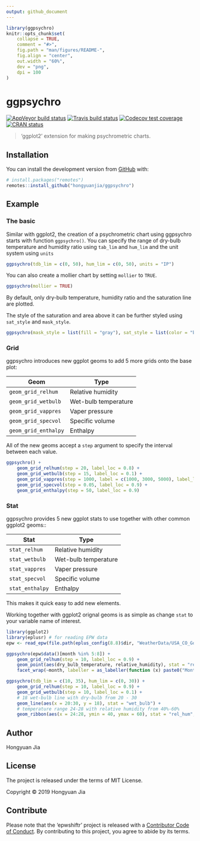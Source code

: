 ```yaml
---
output: github_document
---
```


<!-- README.md is generated from README.Rmd. Please edit that file -->

```r
library(ggpsychro)
knitr::opts_chunk$set(
    collapse = TRUE,
    comment = "#>",
    fig.path = "man/figures/README-",
    fig.align = "center",
    out.width = "60%",
    dev = "png",
    dpi = 100
)
```

# ggpsychro

<!-- badges: start -->
[![AppVeyor build status](https://ci.appveyor.com/api/projects/status/github/hongyuanjia/ggpsychro?branch=master&svg=true)](https://ci.appveyor.com/project/hongyuanjia/ggpsychro)
[![Travis build status](https://travis-ci.com/hongyuanjia/ggpsychro.svg?branch=master)](https://travis-ci.com/hongyuanjia/ggpsychro)
[![Codecov test coverage](https://codecov.io/gh/hongyuanjia/ggpsychro/branch/master/graph/badge.svg)](https://codecov.io/gh/hongyuanjia/ggpsychro?branch=master)
[![CRAN status](https://www.r-pkg.org/badges/version/ggpsychro)](https://CRAN.R-project.org/package=ggpsychro)
<!-- badges: end -->

> 'ggplot2' extension for making psychrometric charts.

## Installation

<!-- You can install the released version of ggpsychro from [CRAN](https://CRAN.R-project.org) with: -->

<!-- ``` r -->
<!-- install.packages("ggpsychro") -->
<!-- ``` -->

You can install the development version from [GitHub](https://github.com/) with:

``` r
# install.packages("remotes")
remotes::install_github("hongyuanjia/ggpsychro")
```

## Example

### The basic

Similar with ggplot2, the creation of a psychrometric chart using ggpsychro starts with function
`ggpsychro()`. You can specify the range of dry-bulb temperature and humidity
ratio using `tab_lim` and `hum_lim` and the unit system using `units`

```r
ggpsychro(tdb_lim = c(0, 50), hum_lim = c(0, 50), units = "IP")
```

You can also create a mollier chart by setting `mollier` to `TRUE`.

```r
ggpsychro(mollier = TRUE)
```

By default, only dry-bulb temperature, humidity ratio and the saturation line
are plotted.

The style of the saturation and area above it can be further styled using
`sat_style` and `mask_style`.

```r
ggpsychro(mask_style = list(fill = "gray"), sat_style = list(color = "black", linetype = 2))
```

### Grid

ggpsychro introduces new ggplot geoms to add 5 more grids onto the base plot:

| Geom                 | Type                 |
| ---                  | ---                  |
| `geom_grid_relhum`   | Relative humidity    |
| `geom_grid_wetbulb`  | Wet-bulb temperature |
| `geom_grid_vappres`  | Vaper pressure       |
| `geom_grid_specvol`  | Specific volume      |
| `geom_grid_enthalpy` | Enthalpy             |

All of the new geoms accept a `step` argument to specify the interval between
each value.

```r
ggpsychro() +
    geom_grid_relhum(step = 20, label_loc = 0.8) +
    geom_grid_wetbulb(step = 15, label_loc = 0.1) +
    geom_grid_vappres(step = 1000, label = c(1000, 3000, 5000), label_loc = 0.95) +
    geom_grid_specvol(step = 0.05, label_loc = 0.9) +
    geom_grid_enthalpy(step = 50, label_loc = 0.9)
```

### Stat

ggpsychro provides 5 new ggplot stats to use together with other common ggplot2
geoms::

| Stat            | Type                 |
| ---             | ---                  |
| `stat_relhum`   | Relative humidity    |
| `stat_wetbulb`  | Wet-bulb temperature |
| `stat_vappres`  | Vaper pressure       |
| `stat_specvol`  | Specific volume      |
| `stat_enthalpy` | Enthalpy             |

This makes it quick easy to add new elements.

Working together with ggplot2 orignal geoms is as simple as change `stat` to
your variable name of interest.

```r
library(ggplot2)
library(eplusr) # for reading EPW data
epw <- read_epw(file.path(eplus_config(8.8)$dir, "WeatherData/USA_CO_Golden-NREL.724666_TMY3.epw"))

ggpsychro(epw$data()[month %in% 5:8]) +
    geom_grid_relhum(step = 10, label_loc = 0.9) +
    geom_point(aes(dry_bulb_temperature, relative_humidity), stat = "rel_hum", alpha = 0.1) +
    facet_wrap(~month, labeller = as_labeller(function (x) paste0("Month: ", x)))
```

```r
ggpsychro(tdb_lim = c(10, 35), hum_lim = c(0, 30)) +
    geom_grid_relhum(step = 10, label_loc = 0.9) +
    geom_grid_wetbulb(step = 10, label_loc = 0.1) +
    # 18 wet-bulb line with dry-bulb from 20 - 30
    geom_line(aes(x = 20:30, y = 18), stat = "wet_bulb") +
    # temperature range 24-28 with relative humidity from 40%-60%
    geom_ribbon(aes(x = 24:28, ymin = 40, ymax = 60), stat = "rel_hum", fill = "skyblue", color = "black")
```

## Author

Hongyuan Jia

## License

The project is released under the terms of MIT License.

Copyright © 2019 Hongyuan Jia

## Contribute

Please note that the 'epwshiftr' project is released with a
[Contributor Code of Conduct](.github/CODE_OF_CONDUCT.md).
By contributing to this project, you agree to abide by its terms.

